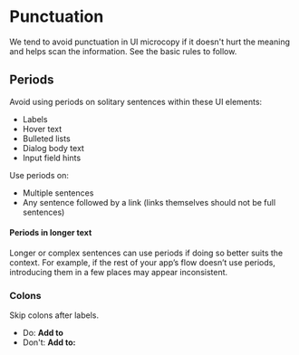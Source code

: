<Meta title="Content Guidelines/Punctuation"/>

# Punctuation

We tend to avoid punctuation in UI microcopy if it doesn't hurt the meaning and helps scan the information. See the basic rules to follow.

## Periods
Avoid using periods on solitary sentences within these UI elements:

* Labels
* Hover text
* Bulleted lists
* Dialog body text
* Input field hints

Use periods on:

* Multiple sentences
* Any sentence followed by a link (links themselves should not be full sentences)

#### Periods in longer text
Longer or complex sentences can use periods if doing so better suits the context. For example, if the rest of your app’s flow doesn’t use periods, introducing them in a few places may appear inconsistent.

### Colons
Skip colons after labels.
* Do: **Add to**
* Don't: **Add to:**